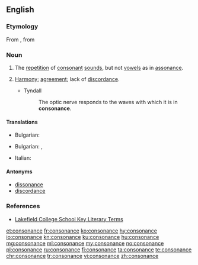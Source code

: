 ==English==

===Etymology===
From {{etyl|fro|en}}, from {{etyl|la|en}} {{lena}} {{term|consonantia|lang=la}}

===Noun===
{{en-noun}}
{{examples-right|sense=prosody|examples=''lady lounges lazily, dark deep dread crept in''}}

# {{context|prosody|lang=en}} The [[repetition]] of [[consonant]] [[sounds]], but not [[vowels]] as in [[assonance]].
# {{context|chiefly|music|lang=en}} [[harmony|Harmony]]; [[agreement]]; lack of [[discordance]].
#* Tyndall
#*: The optic nerve responds to the waves with which it is in '''consonance'''.

====Translations====
{{trans-top|the repetition of consonant sounds}}
* Bulgarian: {{t+|bg|съзвучие|n}}
{{trans-mid}}
{{trans-bottom}}

{{trans-top|music harmony; agreement}}
* Bulgarian: {{t+|bg|съгласие|n}}, {{t+|bg|хармония|f}}
{{trans-mid}}
* Italian: {{t+|it|consonanza|f}}
{{trans-bottom}}

====Antonyms====
* [[dissonance]]
* [[discordance]]

===References===
* [http://olc.lcs.on.ca/English/ETS4Ue.Nsf/5f78f7e68f1c4d30852565960008af71/bb7e8c258996458385256d8f00486f1e?OpenDocument Lakefield College School Key Literary Terms]

[[et:consonance]]
[[fr:consonance]]
[[ko:consonance]]
[[hy:consonance]]
[[io:consonance]]
[[kn:consonance]]
[[ku:consonance]]
[[hu:consonance]]
[[mg:consonance]]
[[ml:consonance]]
[[my:consonance]]
[[no:consonance]]
[[pl:consonance]]
[[ru:consonance]]
[[fi:consonance]]
[[ta:consonance]]
[[te:consonance]]
[[chr:consonance]]
[[tr:consonance]]
[[vi:consonance]]
[[zh:consonance]]